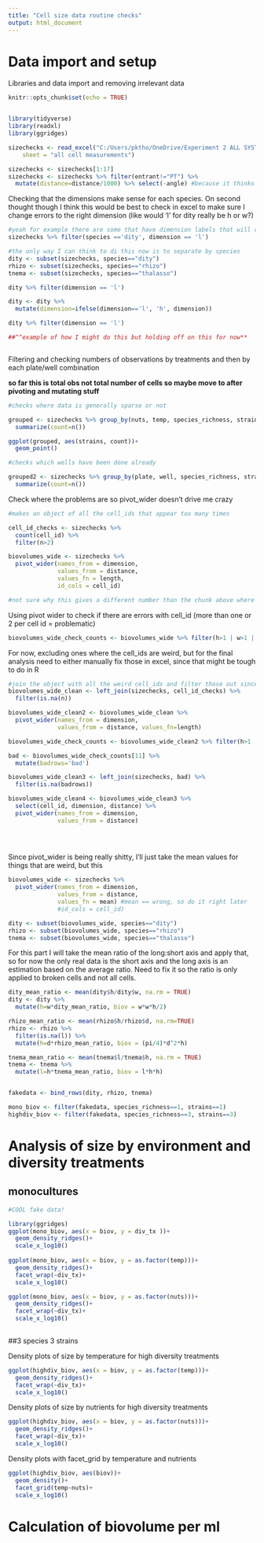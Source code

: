 ```yaml
---
title: "Cell size data routine checks"
output: html_document
---
```


# Data import and setup

Libraries and data import and removing irrelevant data
```r
knitr::opts_chunk$set(echo = TRUE)


library(tidyverse)
library(readxl)
library(ggridges)

sizechecks <- read_excel("C:/Users/pktho/OneDrive/Experiment 2 ALL SYSTEMATIC PHOTOS/Experiment 2 cell sizes 14.01.21_PTchanges.xlsx", 
    sheet = "all cell measurements")

sizechecks <- sizechecks[1:17]
sizechecks <- sizechecks %>% filter(entrant!="PT") %>% 
  mutate(distance=distance/1000) %>% select(-angle) #because it thinks commas are thousands and not decimal point but careful with this!!

```

Checking that the dimensions make sense for each species. On second thought though I think this would be best to check in excel to make sure I change errors to the right dimension (like would 'l' for dity really be h or w?)

```r
#yeah for example there are some that have dimension labels that will cause problems
sizechecks %>% filter(species =='dity', dimension == 'l')

#the only way I can think to di this now is to separate by species
dity <- subset(sizechecks, species=="dity")
rhizo <- subset(sizechecks, species=="rhizo")
tnema <- subset(sizechecks, species=="thalasso")

dity %>% filter(dimension == 'l')

dity <- dity %>% 
  mutate(dimension=ifelse(dimension=='l', 'h', dimension))

dity %>% filter(dimension == 'l')

##^^example of how I might do this but holding off on this for now**



```


Filtering and checking numbers of observations by treatments and then by each plate/well combination

**so far this is total obs not total number of cells so maybe move to after pivoting and mutating stuff**

```r

#checks where data is generally sparse or not

grouped <- sizechecks %>% group_by(nuts, temp, species_richness, strains) %>% 
  summarize(count=n())

ggplot(grouped, aes(strains, count))+
  geom_point()

#checks which wells have been done already

grouped2 <- sizechecks %>% group_by(plate, well, species_richness, strains, nuts, temp) %>% 
  summarize(count=n())
```

Check where the problems are so pivot_wider doesn't drive me crazy

```r
#makes an object of all the cell_ids that appear too many times

cell_id_checks <- sizechecks %>% 
  count(cell_id) %>% 
  filter(n>2)

biovolumes_wide <- sizechecks %>%
  pivot_wider(names_from = dimension,
              values_from = distance,
              values_fn = length,
              id_cols = cell_id)

#not sure why this gives a different number than the chunk above where it gives 56 with too many cell_ids, this gives 174??

```

Using pivot wider to check if there are errors with cell_id (more than one or 2 per cell id = problematic)

```r


biovolumes_wide_check_counts <- biovolumes_wide %>% filter(h>1 | w>1 | d>1 | h>1)
```

For now, excluding ones where the cell_ids are weird, but for the final analysis need to either manually fix those in excel, since that might be tough to do in R

```r
#join the object with all the weird cell_ids and filter those out since those are the only nas, which gets ride of a couple hundred rows
biovolumes_wide_clean <- left_join(sizechecks, cell_id_checks) %>%
  filter(is.na(n))

biovolumes_wide_clean2 <- biovolumes_wide_clean %>%
  pivot_wider(names_from = dimension,
              values_from = distance, values_fn=length)

biovolumes_wide_check_counts <- biovolumes_wide_clean2 %>% filter(h>1 | w>1 | d>1 | h>1)

bad <- biovolumes_wide_check_counts[11] %>% 
  mutate(badrows='bad')

biovolumes_wide_clean3 <- left_join(sizechecks, bad) %>% 
  filter(is.na(badrows))

biovolumes_wide_clean4 <- biovolumes_wide_clean3 %>%
  select(cell_id, dimension, distance) %>% 
  pivot_wider(names_from = dimension,
              values_from = distance)

              
              
```

Since pivot_wider is being really shitty, I'll just take the mean values for things that are weird, but this
```r

biovolumes_wide <- sizechecks %>%
  pivot_wider(names_from = dimension,
              values_from = distance,
              values_fn = mean) #mean == wrong, so do it right later
              #id_cols = cell_id)

```



```r
dity <- subset(biovolumes_wide, species=="dity")
rhizo <- subset(biovolumes_wide, species=="rhizo")
tnema <- subset(biovolumes_wide, species=="thalasso")
```

For this part I will take the mean ratio of the long:short axis and apply that, so for now the only real data is the short axis and the long axis is an estimation based on the average ratio. Need to fix it so the ratio is only applied to broken cells and not all cells.

```r
dity_mean_ratio <- mean(dity$h/dity$w, na.rm = TRUE)
dity <- dity %>% 
  mutate(h=w*dity_mean_ratio, biov = w*w*h/2)

rhizo_mean_ratio <- mean(rhizo$h/rhizo$d, na.rm=TRUE)
rhizo <- rhizo %>% 
  filter(is.na(l)) %>% 
  mutate(h=d*rhizo_mean_ratio, biov = (pi/4)*d^2*h)

tnema_mean_ratio <- mean(tnema$l/tnema$h, na.rm = TRUE)
tnema <- tnema %>% 
  mutate(l=h*tnema_mean_ratio, biov = l*h*h)


fakedata <- bind_rows(dity, rhizo, tnema)

mono_biov <- filter(fakedata, species_richness==1, strains==1)
highdiv_biov <- filter(fakedata, species_richness==3, strains==3)

```


# Analysis of size by environment and diversity treatments

## monocultures
```r

#COOL fake data!

library(ggridges)
ggplot(mono_biov, aes(x = biov, y = div_tx ))+
  geom_density_ridges()+
  scale_x_log10()
  
ggplot(mono_biov, aes(x = biov, y = as.factor(temp)))+
  geom_density_ridges()+
  facet_wrap(~div_tx)+
  scale_x_log10()

ggplot(mono_biov, aes(x = biov, y = as.factor(nuts)))+
  geom_density_ridges()+
  facet_wrap(~div_tx)+
  scale_x_log10()
  

```

##3 species 3 strains

Density plots of size by temperature for high diversity treatments

```r
ggplot(highdiv_biov, aes(x = biov, y = as.factor(temp)))+
  geom_density_ridges()+
  facet_wrap(~div_tx)+
  scale_x_log10()
```

Density plots of size by nutrients for high diversity treatments

```r
ggplot(highdiv_biov, aes(x = biov, y = as.factor(nuts)))+
  geom_density_ridges()+
  facet_wrap(~div_tx)+
  scale_x_log10()
```

Density plots with facet_grid by temperature and nutrients

```r
ggplot(highdiv_biov, aes(biov))+
  geom_density()+
  facet_grid(temp~nuts)+
  scale_x_log10()

```

# Calculation of biovolume per ml

```r
```


```r
```


```r
```

```r
```


